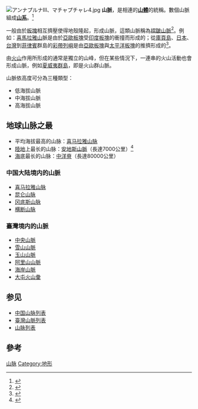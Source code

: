 {{Expand language|1=en|time=2020-09-19T04:17:23+00:00}}
[[File:アンナプルナⅢ、マチャプチャレ4.jpg|right]]
'''山脈'''，是相連的'''[[山|山體]]'''的統稱。數個山脈組成'''[[山系|山系]]'''。<ref>{{Cite book|title=現代地貌學|isbn=7-03-015931-4}}</ref>

一般由於[[板块构造论|板塊]]相互擠壓使得地殼隆起，形成山脈，這類山脈稱為[[褶皺山脈|褶皺山脈]]<ref>{{cite web |url = https://www.mindat.org/glossary/mountain_system |title = Definition of mountain system |website = Mindat.org |publisher = Hudson Institute of Mineralogy |access-date = 26 August 2017 |archive-date = 2021-03-12 |archive-url = https://web.archive.org/web/20210312002600/https://www.mindat.org/glossary/mountain_system |dead-url = no }}</ref>。例如：[[喜马拉雅山脉|喜馬拉雅山]]脈是由於[[歐亞大陸板塊|亞歐板塊]]受[[印度板塊|印度板塊]]的衝撞而形成的；從[[库页岛|庫頁島]]、[[日本|日本]]、[[台灣|台灣]]到[[菲律賓|菲律賓]]群島的[[彩帶列嶼|彩帶列嶼]]是由[[歐亞大陸板塊|亞歐板塊]]與[[太平洋板塊|太平洋板塊]]的推擠形成的<ref>{{cite web|url=http://geography.about.com/cs/earthquakes/a/ringoffire.htm|first=Matt|last=Rosenberg|publisher=About.com|title=Pacific Ring of Fire|access-date=2021-02-08|archive-date=2010-12-04|archive-url=https://web.archive.org/web/20101204224637/http://geography.about.com/cs/earthquakes/a/ringoffire.htm|dead-url=no}}</ref>。

由[[火山|火山]]作用所形成的通常是獨立的山峰，但在某些情況下，一連串的火山活動也會形成山脈，例如[[夏威夷群島|夏威夷群島]]，即是火山群山脈。

山脈依高度可分為三種類型：

* 低海拔山脈
* 中海拔山脈
* 高海拔山脈

== 地球山脉之最 ==
*平均海拔最高的山脉：[[喜马拉雅山脉|喜马拉雅山脉]]
*[[陸地|陸地]]上最长的山脉：[[安地斯山脈|安地斯山脈]]（長達7000公里）<ref>{{cite book|title=The Pearson General Knowledge Manual|year=2012|page=A-36|first=Edgar|last=Thorpe|publisher=Pearson Education India}}</ref>
*[[海|海]]底最长的山脉：[[中洋脊|中洋脊]]（長達80000公里）

=== 中国大陆境内的山脈 ===
* [[喜马拉雅山脉|喜马拉雅山脉]]
* [[昆仑山脉|昆仑山脉]] 
* [[冈底斯山脉|冈底斯山脉]]
* [[横断山脉|横断山脉]]

=== 臺灣境内的山脈 ===
* [[中央山脈|中央山脈]]
* [[雪山山脈|雪山山脈]]
* [[玉山山脈|玉山山脈]]
* [[阿里山山脈|阿里山山脈]]
* [[海岸山脈|海岸山脈]]
* [[大屯火山彙|大屯火山彙]]

== 参见==
* [[中国山脉列表|中国山脉列表]]
* [[臺灣山脈列表|臺灣山脈列表]]
* [[山脉列表|山脉列表]]

== 參考 ==
{{reflist}}

{{Authority control}}
{{geo-term-stub}}

[[Category:山脉|]]
[[Category:地形|Category:地形]]